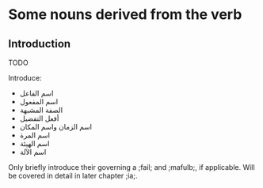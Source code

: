 # Some nouns derived from the verb

## Introduction

TODO

Introduce:

* [اسم الفاعل]{.ar}
* [اسم المفعول]{.ar}
* [الصفة المشبهة]{.ar}
* [أفعل التفضيل]{.ar}
* [اسم الزمان واسم المكان]{.ar}
* [اسم المرة]{.ar}
* [اسم الهيئة]{.ar}
* [اسم الآلة]{.ar}

Only briefly introduce their governing a ;fail; and ;mafulb;, if applicable.
Will be covered in detail in later chapter ;ia;.

